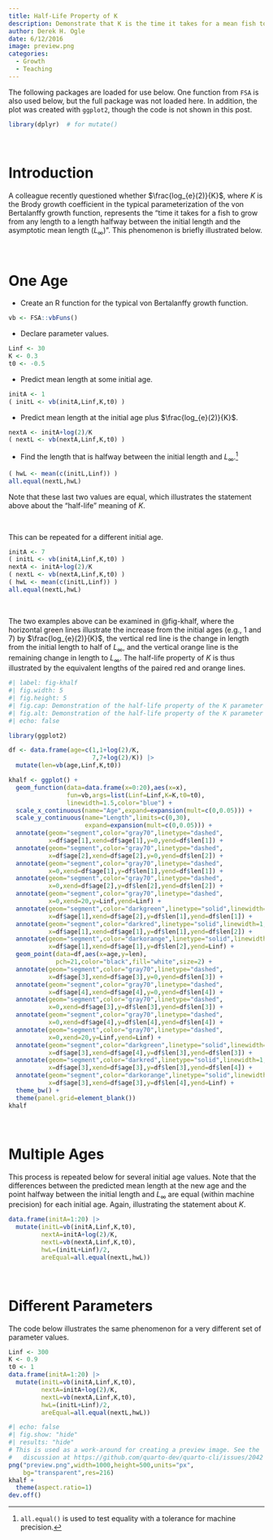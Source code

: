 ```yaml
---
title: Half-Life Property of K
description: Demonstrate that K is the time it takes for a mean fish to grow halfway to the aymptotic length.
author: Derek H. Ogle
date: 6/12/2016
image: preview.png
categories:
  - Growth
  - Teaching
---
```


:::{.callout-note}
The following packages are loaded for use below. One function from `FSA` is also used below, but the full package was not loaded here. In addition, the plot was created with `ggplot2`, though the code is not shown in this post.
:::

```r
library(dplyr)  # for mutate()
```

&nbsp;

# Introduction
A colleague recently questioned whether $\frac{log_{e}(2)}{K}$, where $K$ is the Brody growth coefficient in the typical parameterization of the von Bertalanffy growth function, represents the "time it takes for a fish to grow from any length to a length halfway between the initial length and the asymptotic mean length ($L_{\infty}$)". This phenomenon is briefly illustrated below.

&nbsp;

# One Age
* Create an R function for the typical von Bertalanffy growth function.

```r
vb <- FSA::vbFuns()
```

* Declare parameter values.

```r
Linf <- 30
K <- 0.3
t0 <- -0.5
```

* Predict mean length at some initial age.

```r
initA <- 1
( initL <- vb(initA,Linf,K,t0) )
```

* Predict mean length at the initial age plus $\frac{log_{e}(2)}{K}$.

```r
nextA <- initA+log(2)/K
( nextL <- vb(nextA,Linf,K,t0) )
```

* Find the length that is halfway between the initial length and $L_{\infty}$.^[`all.equal()` is used to test equality with a tolerance for machine precision.]

```r
( hwL <- mean(c(initL,Linf)) )
all.equal(nextL,hwL)
```

Note that these last two values are equal, which illustrates the statement above about the "half-life" meaning of $K$.

&nbsp;

This can be repeated for a different initial age.

```r
initA <- 7
( initL <- vb(initA,Linf,K,t0) )
nextA <- initA+log(2)/K
( nextL <- vb(nextA,Linf,K,t0) )
( hwL <- mean(c(initL,Linf)) )
all.equal(nextL,hwL)
```

&nbsp;

The two examples above can be examined in @fig-khalf, where the horizontal green lines illustrate the increase from the initial ages (e.g., 1 and 7) by $\frac{log_{e}(2)}{K}$, the vertical red line is the change in length from the initial length to half of $L_{\infty}$, and the vertical orange line is the remaining change in length to $L_{\infty}$. The half-life property of $K$ is thus illustrated by the equivalent lengths of the paired red and orange lines.

```r
#| label: fig-khalf
#| fig.width: 5
#| fig.height: 5
#| fig.cap: Demonstration of the half-life property of the K parameter in the von Bertalanffy growth function. (see text for description).
#| fig.alt: Demonstration of the half-life property of the K parameter in the von Bertalanffy growth function. (see text for description).
#| echo: false

library(ggplot2)

df <- data.frame(age=c(1,1+log(2)/K,
                       7,7+log(2)/K)) |>
  mutate(len=vb(age,Linf,K,t0))

khalf <- ggplot() +
  geom_function(data=data.frame(x=0:20),aes(x=x),
                fun=vb,args=list(Linf=Linf,K=K,t0=t0),
                linewidth=1.5,color="blue") +
  scale_x_continuous(name="Age",expand=expansion(mult=c(0,0.05))) +
  scale_y_continuous(name="Length",limits=c(0,30),
                     expand=expansion(mult=c(0,0.05))) +
  annotate(geom="segment",color="gray70",linetype="dashed",
           x=df$age[1],xend=df$age[1],y=0,yend=df$len[1]) +
  annotate(geom="segment",color="gray70",linetype="dashed",
           x=df$age[2],xend=df$age[2],y=0,yend=df$len[2]) +
  annotate(geom="segment",color="gray70",linetype="dashed",
           x=0,xend=df$age[1],y=df$len[1],yend=df$len[1]) +
  annotate(geom="segment",color="gray70",linetype="dashed",
           x=0,xend=df$age[2],y=df$len[2],yend=df$len[2]) +
  annotate(geom="segment",color="gray70",linetype="dashed",
           x=0,xend=20,y=Linf,yend=Linf) +
  annotate(geom="segment",color="darkgreen",linetype="solid",linewidth=1,
           x=df$age[1],xend=df$age[2],y=df$len[1],yend=df$len[1]) +
  annotate(geom="segment",color="darkred",linetype="solid",linewidth=1,
           x=df$age[1],xend=df$age[1],y=df$len[1],yend=df$len[2]) +
  annotate(geom="segment",color="darkorange",linetype="solid",linewidth=1,
           x=df$age[1],xend=df$age[1],y=df$len[2],yend=Linf) +
  geom_point(data=df,aes(x=age,y=len),
             pch=21,color="black",fill="white",size=2) +
  annotate(geom="segment",color="gray70",linetype="dashed",
           x=df$age[3],xend=df$age[3],y=0,yend=df$len[3]) +
  annotate(geom="segment",color="gray70",linetype="dashed",
           x=df$age[4],xend=df$age[4],y=0,yend=df$len[4]) +
  annotate(geom="segment",color="gray70",linetype="dashed",
           x=0,xend=df$age[3],y=df$len[3],yend=df$len[3]) +
  annotate(geom="segment",color="gray70",linetype="dashed",
           x=0,xend=df$age[4],y=df$len[4],yend=df$len[4]) +
  annotate(geom="segment",color="gray70",linetype="dashed",
           x=0,xend=20,y=Linf,yend=Linf) +
  annotate(geom="segment",color="darkgreen",linetype="solid",linewidth=1,
           x=df$age[3],xend=df$age[4],y=df$len[3],yend=df$len[3]) +
  annotate(geom="segment",color="darkred",linetype="solid",linewidth=1,
           x=df$age[3],xend=df$age[3],y=df$len[3],yend=df$len[4]) +
  annotate(geom="segment",color="darkorange",linetype="solid",linewidth=1,
           x=df$age[3],xend=df$age[3],y=df$len[4],yend=Linf) +
  theme_bw() +
  theme(panel.grid=element_blank())
khalf
```


&nbsp;

# Multiple Ages

This process is repeated below for several initial age values. Note that the differences between the predicted mean length at the new age and the point halfway between the initial length and $L_{\infty}$ are equal (within machine precision) for each initial age. Again, illustrating the statement about $K$.

```r
data.frame(initA=1:20) |>
  mutate(initL=vb(initA,Linf,K,t0),
         nextA=initA+log(2)/K,
         nextL=vb(nextA,Linf,K,t0),
         hwL=(initL+Linf)/2,
         areEqual=all.equal(nextL,hwL))
```

&nbsp;

# Different Parameters

The code below illustrates the same phenomenon for a very different set of parameter values.

```r
Linf <- 300
K <- 0.9
t0 <- 1
data.frame(initA=1:20) |>
  mutate(initL=vb(initA,Linf,K,t0),
         nextA=initA+log(2)/K,
         nextL=vb(nextA,Linf,K,t0),
         hwL=(initL+Linf)/2,
         areEqual=all.equal(nextL,hwL))
```



```r
#| echo: false
#| fig.show: "hide"
#| results: "hide"
# This is used as a work-around for creating a preview image. See the
#   discussion at https://github.com/quarto-dev/quarto-cli/issues/2042
png("preview.png",width=1000,height=500,units="px",
    bg="transparent",res=216)
khalf +
  theme(aspect.ratio=1)
dev.off()
```
